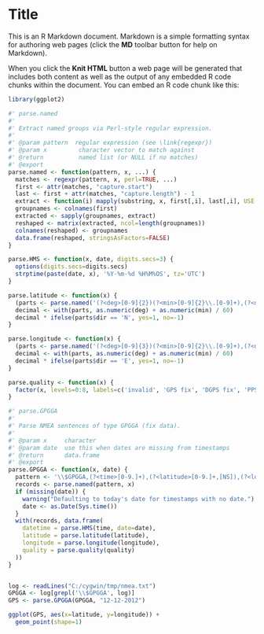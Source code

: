 Title
========================================================

This is an R Markdown document. Markdown is a simple formatting syntax for authoring web pages (click the **MD** toolbar button for help on Markdown).

When you click the **Knit HTML** button a web page will be generated that includes both content as well as the output of any embedded R code chunks within the document. You can embed an R code chunk like this:

```{r echo=FALSE}
library(ggplot2)

#' parse.named
#'
#' Extract named groups via Perl-style regular expression.
#'
#' @param pattern  regular expression (see \link{regexpr})
#' @param x  		character vector to match against
#' @return			named list (or NULL if no matches)
#' @export
parse.named <- function(pattern, x, ...) {
  matches <- regexpr(pattern, x, perl=TRUE, ...)
  first <- attr(matches, "capture.start")
  last <- first + attr(matches, "capture.length") - 1
  extract <- function(i) mapply(substring, x, first[,i], last[,i], USE.NAMES=FALSE)
  groupnames <- colnames(first)
  extracted <- sapply(groupnames, extract)
  reshaped <- matrix(extracted, ncol=length(groupnames))
  colnames(reshaped) <- groupnames
  data.frame(reshaped, stringsAsFactors=FALSE)
}

parse.HMS <- function(x, date, digits.secs=3) {
  options(digits.secs=digits.secs)
  strptime(paste(date, x), '%Y-%m-%d %H%M%OS', tz='UTC')
}

parse.latitude <- function(x) {
  (parts <- parse.named('(?<deg>[0-9]{2})(?<min>[0-9]{2}\\.[0-9]+),(?<dir>[NS])', x))
  decimal <- with(parts, as.numeric(deg) + as.numeric(min) / 60)
  decimal * ifelse(parts$dir == 'N', yes=1, no=-1)
}

parse.longitude <- function(x) {
  (parts <- parse.named('(?<deg>[0-9]{3})(?<min>[0-9]{2}\\.[0-9]+),(?<dir>[EW])', x))
  decimal <- with(parts, as.numeric(deg) + as.numeric(min) / 60)
  decimal * ifelse(parts$dir == 'E', yes=1, no=-1)
}

parse.quality <- function(x) {
  factor(x, levels=0:8, labels=c('invalid', 'GPS fix', 'DGPS fix', 'PPS fix', 'RT kinematic', 'float RTK', 'dead reckoning', 'manual input', 'simulation'))
}

#' parse.GPGGA
#'
#' Parse NMEA sentences of type GPGGA (fix data).
#'
#' @param x  	character
#' @param date	use this when dates are missing from timestamps	
#' @return		data.frame
#' @export
parse.GPGGA <- function(x, date) {
  pattern <- '\\$GPGGA,(?<time>[0-9.]+),(?<latitude>[0-9.]+,[NS]),(?<longitude>[0-9.]+,[EW]),(?<quality>[0-8]),'
  records <- parse.named(pattern, x)
  if (missing(date)) {
    warning("Defaulting to today's date for timestamps with no date.")
    date <- as.Date(Sys.time())
  }
  with(records, data.frame(
    datetime = parse.HMS(time, date=date),
    latitude = parse.latitude(latitude),
    longitude = parse.longitude(longitude),
    quality = parse.quality(quality)
  ))
}


log <- readLines("C:/cygwin/tmp/nmea.txt")
GPGGA <- log[grepl('\\$GPGGA', log)]
GPS <- parse.GPGGA(GPGGA, "12-12-2012")

ggplot(GPS, aes(x=latitude, y=longitude)) +
  geom_point(shape=1)

```


